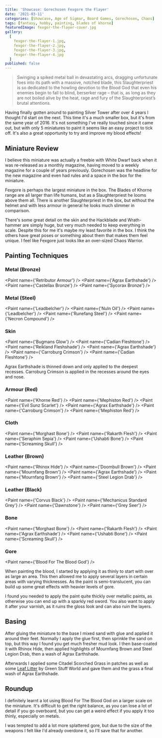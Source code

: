 ```yaml
---
title: 'Showcase: Gorechosen Fexgore the Flayer'
date: '2021-03-11'
categories: [Showcase, Age of Sigmar, Board Games, Gorechosen, Chaos]
tags: [fantasy, hobby, painting, blades of khorne]
featuredImage: fexgor-the-flayer-cover.jpg
gallery:
  [
    fexgor-the-flayer-1.jpg,
    fexgor-the-flayer-2.jpg,
    fexgor-the-flayer-3.jpg,
    fexgor-the-flayer-4.jpg
  ]
published: false
---
```


> Swinging a spiked metal ball in devastating arcs, dragging unfortunate foes into its path with a massive, notched
> blade, this Slaughterpriest is so dedicated to the howling devotion to the Blood God that even his enemies begin to
> fall to blind, berserker rage – that is, as long as they are not boiled alive by the heat, rage and fury of the
> Slaughterpriest’s brutal attentions.

Having finally gotten around to painting Silver Tower after over 4 years I thought I'd start on the next. This time it's
a much smaller box, but it's from the same year of 2016. It's not something I've really touched since it came out, but
with only 5 miniatures to paint it seems like an easy project to tick off. It's also a great opportunity to try and
improve my blood effects!

## Miniature Review

I believe this miniature was actually a freebie with White Dwarf back when it was re-released as a monthly magazine,
having moved to a weekly magazine for a couple of years previously. Gorechosen was the headline for the new magazine
and even had rules and a space in the box for the miniature.

Fexgore is perhaps the largest miniature in the box. The Blades of Khorne range are all larger than life humans, but as
a Slaughterpriest he looms above them all. There is another Slaughterpriest in the box, but without the helmet and with
less armour in general he looks much slimmer in comparison.

There's some great detail on the skin and the Hackblade and Wrath-hammer are simply huge, but very much needed to keep
everything in scale.  Despite this for me it's maybe my least favorite in the box. I think   the others have great poses
or something about them that makes them feel unique. I feel like Fexgore just looks like an over-sized Chaos Warrior.

## Painting Techniques

### Metal (Bronze)
<Paint name={'Retributor Armour'} />
<Paint name={'Agrax Earthshade'} />
<Paint name={'Castellax Bronze'} />
<Paint name={'Sycorax Bronze'} />

### Metal (Steel)
<Paint name={'Leadbelcher'} />
<Paint name={'Nuln Oil'} />
<Paint name={'Leadbelcher'} />
<Paint name={'Runefang Steel'} />
<Paint name={'Necron Compound'} />

### Skin
<Paint name={'Bugmans Glow'} />
<Paint name={'Cadian Fleshtone'} />
<Paint name={'Reikland Fleshshade'} />
<Paint name={'Agrax Earthshade'} />
<Paint name={'Carroburg Crimson'} />
<Paint name={'Cadian Fleshtone'} />

Agrax Earthshade is thinned down and only applied to the deepest recesses.
Carroburg Crimson is applied in the recesses around the eyes and nose.

### Armour (Red)
<Paint name={'Khorne Red'} />
<Paint name={'Mephiston Red'} />
<Paint name={'Evil Sunz Scarlet'} />
<Paint name={'Agrax Earthshade'} />
<Paint name={'Carroburg Crimson'} />
<Paint name={'Mephiston Red'} />

### Cloth
<Paint name={'Morghast Bone'} />
<Paint name={'Rakarth Flesh'} />
<Paint name={'Seraphim Sepia'} />
<Paint name={'Ushabti Bone'} />
<Paint name={'Screaming Skull'} />

### Leather (Brown)
<Paint name={'Rhinox Hide'} />
<Paint name={'Doombull Brown'} />
<Paint name={'Mournfang Brown'} />
<Paint name={'Agrax Earthshade'} />
<Paint name={'Mournfang Brown'} />
<Paint name={'Steel Legion Drab'} />

### Leather (Black)
<Paint name={'Corvus Black'} />
<Paint name={'Mechanicus Standard Grey'} />
<Paint name={'Dawnstone'} />
<Paint name={'Grey Seer'} />

### Bone
<Paint name={'Morghast Bone'} />
<Paint name={'Rakarth Flesh'} />
<Paint name={'Agrax Earthshade'} />
<Paint name={'Ushabti Bone'} />
<Paint name={'Screaming Skull'} />

### Gore
<Paint name={'Blood For The Blood God'} />

When painting the blood, I started by applying it as thinly to start with over as large an area. This then allowed me
to apply several layers in certain areas with varying thicknesses. As the paint is semi-translucent, you can build up
some great effects with heavier levels of gore.

I found you needed to apply the paint quite thickly over metallic paints, as otherwise you can end up with a sparkly
red sword. You also want to apply it after your varnish, as it ruins the gloss look and can also ruin the layers.

## Basing
After gluing the miniature to the base I mixed sand with glue and applied it around their feet. Normally I apply the
glue first, then sprinkle the sand on top, but this way I found you get much fresher mud look. I then base-coated it
with Rhinox Hide, then applied highlights of Mournfang Brown and Steel Legion Drab, then a wash of Agrax Earthshade.

Afterwards I applied some Citadel Scorched Grass in patches as well as some
[Leaf Litter](http://www.greenstuffworld.com/en/model-leaves/277-leaf-scatter-litter-natural-leaves.html)
by Green Stuff World and gave them and the grass a final wash of Agrax Earthshade.

## Roundup

I definitely learnt a lot using Blood For The Blood God on a larger scale on the miniature. It's difficult to get the
right balance, as you can lose a lot of detail if you go overboard, but you can get a weird effect if you apply it
too thinly, especially on metals.

I was tempted to add a lot more splattered gore, but due to the size of the weapons I felt like I'd already overdone
it, so I'll save that for another.
